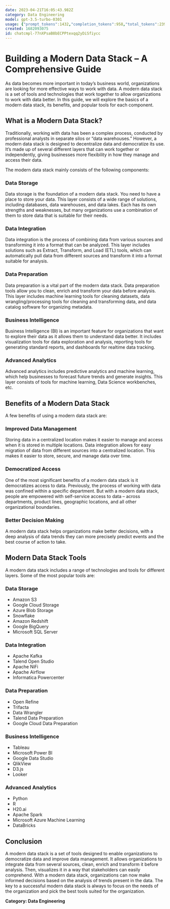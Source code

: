 ```yaml
---
date: 2023-04-21T16:05:43.982Z
category: Data Engineering
model: gpt-3.5-turbo-0301
usage: {"prompt_tokens":1432,"completion_tokens":958,"total_tokens":2390}
created: 1682093075
id: chatcmpl-77nXPsaB8bECPPtexqq2yDiSfiycc
---
```


# Building a Modern Data Stack – A Comprehensive Guide

As data becomes more important in today’s business world, organizations are looking for more effective ways to work with data. A modern data stack is a set of tools and technologies that work together to allow organizations to work with data better. In this guide, we will explore the basics of a modern data stack, its benefits, and popular tools for each component. 

## What is a Modern Data Stack? 

Traditionally, working with data has been a complex process, conducted by professional analysts in separate silos or “data warehouses.” However, a modern data stack is designed to decentralize data and democratize its use. It’s made up of several different layers that can work together or independently, giving businesses more flexibility in how they manage and access their data. 

The modern data stack mainly consists of the following components:

### Data Storage
Data storage is the foundation of a modern data stack. You need to have a place to store your data. This layer consists of a wide range of solutions, including databases, data warehouses, and data lakes. Each has its own strengths and weaknesses, but many organizations use a combination of them to store data that is suitable for their needs.

### Data Integration
Data integration is the process of combining data from various sources and transforming it into a format that can be analyzed. This layer includes solutions such as Extract, Transform, and Load (ETL) tools, which can automatically pull data from different sources and transform it into a format suitable for analysis.

### Data Preparation
Data preparation is a vital part of the modern data stack. Data preparation tools allow you to clean, enrich and transform your data before analysis. This layer includes machine learning tools for cleaning datasets, data wrangling/processing tools for cleaning and transforming data, and data catalog software for organizing metadata.

### Business Intelligence
Business Intelligence (BI) is an important feature for organizations that want to explore their data as it allows them to understand data better. It includes visualization tools for data exploration and analysis, reporting tools for generating standard reports, and dashboards for realtime data tracking.

### Advanced Analytics
Advanced analytics includes predictive analytics and machine learning, which help businesses to forecast future trends and generate insights. This layer consists of tools for machine learning, Data Science workbenches, etc.

## Benefits of a Modern Data Stack

A few benefits of using a modern data stack are:

### Improved Data Management
Storing data in a centralized location makes it easier to manage and access when it is stored in multiple locations. Data integration allows for easy migration of data from different sources into a centralized location. This makes it easier to store, secure, and manage data over time.

### Democratized Access 
One of the most significant benefits of a modern data stack is it democratizes access to data. Previously, the process of working with data was confined within a specific department. But with a modern data stack, people are empowered with self-service access to data – across departments, product lines, geographic locations, and all other organizational boundaries.

### Better Decision Making 
A modern data stack helps organizations make better decisions, with a deep analysis of data trends they can more precisely predict events and the best course of action to take.

## Modern Data Stack Tools

A modern data stack includes a range of technologies and tools for different layers. Some of the most popular tools are:

### Data Storage
- Amazon S3
- Google Cloud Storage
- Azure Blob Storage
- Snowflake
- Amazon Redshift
- Google BigQuery
- Microsoft SQL Server

### Data Integration
- Apache Kafka
- Talend Open Studio
- Apache NiFi
- Apache Airflow
- Informatica Powercenter

### Data Preparation
- Open Refine
- Trifacta
- Data Wrangler
- Talend Data Preparation
- Google Cloud Data Preparation

### Business Intelligence
- Tableau
- Microsoft Power BI
- Google Data Studio
- QlikView
- D3.js
- Looker

### Advanced Analytics
- Python
- R
- H20.ai
- Apache Spark
- Microsoft Azure Machine Learning
- DataBricks


## Conclusion

A modern data stack is a set of tools designed to enable organizations to democratize data and improve data management. It allows organizations to integrate data from several sources, clean, enrich and transform it before analysis. Then, visualizes it in a way that stakeholders can easily comprehend. With a modern data stack, organizations can now make informed decisions based on the analysis of trends present in the data. The key to a successful modern data stack is always to focus on the needs of the organization and pick the best tools suited for the organization. 

**Category: Data Engineering**